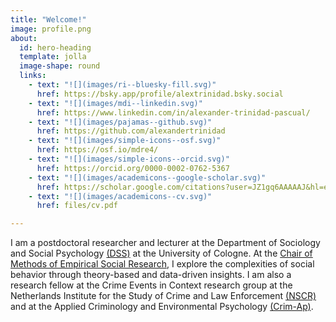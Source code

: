 ```yaml
---
title: "Welcome!"
image: profile.png
about:
  id: hero-heading
  template: jolla
  image-shape: round
  links:
    - text: "![](images/ri--bluesky-fill.svg)"
      href: https://bsky.app/profile/alextrinidad.bsky.social
    - text: "![](images/mdi--linkedin.svg)"
      href: https://www.linkedin.com/in/alexander-trinidad-pascual/
    - text: "![](images/pajamas--github.svg)"
      href: https://github.com/alexandertrinidad
    - text: "![](images/simple-icons--osf.svg)"
      href: https://osf.io/mdre4/
    - text: "![](images/simple-icons--orcid.svg)"
      href: https://orcid.org/0000-0002-0762-5367
    - text: "![](images/academicons--google-scholar.svg)"
      href: https://scholar.google.com/citations?user=JZ1gq6AAAAAJ&hl=en&oi=ao
    - text: "![](images/academicons--cv.svg)"
      href: files/cv.pdf

---
```


::: {#hero-heading}
I am a postdoctoral researcher and lecturer at the Department of Sociology and Social Psychology [(DSS)](https://dss.uni-koeln.de/en) at the University of Cologne. At the [Chair of Methods of Empirical Social Research](https://dss.uni-koeln.de/en/department/professors/methods-of-empirical-social-research-prof-dr-thomas-leopold), I explore the complexities of social behavior through theory-based and data-driven insights. I am also a research fellow at the Crime Events in Context research group at the Netherlands Institute for the Study of Crime and Law Enforcement [(NSCR)](https://nscr.nl/en/) and at the Applied Criminology and Environmental Psychology [(Crim-Ap)](https://www.ehu.eus/en/web/dms/equipo).


:::

